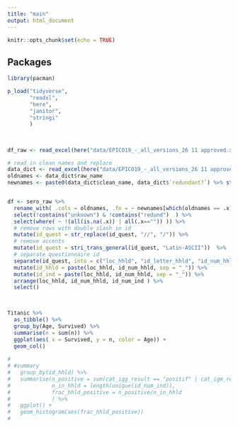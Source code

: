 ```yaml
---
title: "main"
output: html_document
---
```


```r
knitr::opts_chunk$set(echo = TRUE)
```


## Packages

```r
library(pacman)

p_load("tidyverse",
       "readxl",
       "here",
       "janitor",
       "stringi"
       )



```

## 


```r
df_raw <- read_excel(here("data/EPICO19_-_all_versions_26 11 approved.xlsx"), sheet = 2)

# read in clean names and replace
data_dict <- read_excel(here("data/EPICO19_-_all_versions_26 11 approved.xlsx"), sheet = 3, range = "A1:D366")
oldnames <- data_dict$raw_name
newnames <- paste0(data_dict$clean_name, data_dict$`redundant?`) %>% str_replace("NA", "")


df <- sero_raw %>% 
  rename_with( .cols = oldnames, .fn = ~ newnames[which(oldnames == .x)]) %>% 
  select(!contains("unknown") & !contains("redund")  ) %>% 
  select(where( ~ !(all(is.na(.x)) | all(.x=="")) )) %>% 
  # remove rows with double slash in id
  mutate(id_quest = str_replace(id_quest, "//", "/")) %>% 
  # remove accents
  mutate(id_quest = stri_trans_general(id_quest, "Latin-ASCII"))  %>% 
  # separate questionnaire id
  separate(id_quest, into = c("loc_hhld", "id_letter_hhld", "id_num_hhld" , "id_num_ind"), sep = "/", remove = F)  %>% 
  mutate(id_hhld = paste(loc_hhld, id_num_hhld, sep = "_")) %>% 
  mutate(id_ind = paste(loc_hhld, id_num_hhld, sep = "_")) %>% 
  arrange(loc_hhld, id_num_hhld, id_num_ind ) %>% 
  select()
  


Titanic %>% 
  as_tibble() %>% 
  group_by(Age, Survived) %>% 
  summarise(n = sum(n)) %>% 
  ggplot(aes( x = Survived, y = n, color = Age)) + 
  geom_col()
  
# 
# #summary
#   group_by(id_hhld) %>% 
#   summarise(n_positive = sum(cat_igg_result == "positif" | cat_igm_result == "positif"), 
#             n_in_hhld = length(unique(id_num_ind)), 
#             frac_hhld_positive = n_positive/n_in_hhld
#             ) %>% 
#   ggplot() + 
#   geom_histogram(aes(frac_hhld_positive))
# 

```

